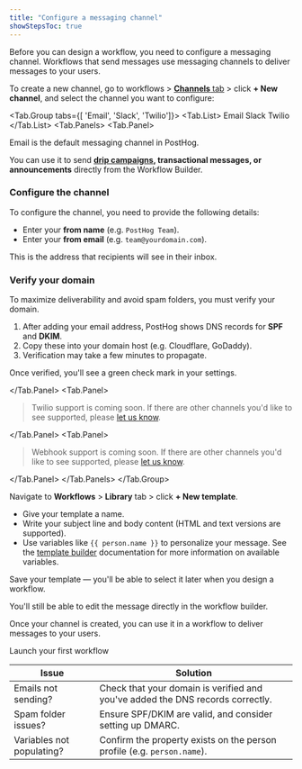 ```yaml
---
title: "Configure a messaging channel"
showStepsToc: true
---
```



<Beta />

<Steps>

<Step title="Create a new messaging channel" badge="required">

Before you can design a workflow, you need to configure a messaging channel. Workflows that send messages use messaging channels to deliver messages to your users.

To create a new channel, go to workflows > [**Channels** tab](https://app.posthog.com/workflows/channels) > click **+ New channel**, and select the channel you want to configure:

<Tab.Group tabs={[
'Email', 
'Slack', 
'Twilio']}>
<Tab.List>
<Tab>Email</Tab>
<Tab>Slack</Tab>
<Tab>Twilio</Tab>
</Tab.List>
<Tab.Panels>
<Tab.Panel>

Email is the default messaging channel in PostHog.  

You can use it to send **[drip campaigns](/docs/workflows/email-drip-campaign), transactional messages, or announcements** directly from the Workflow Builder.

### Configure the channel

To configure the channel, you need to provide the following details:

- Enter your **from name** (e.g. `PostHog Team`).
- Enter your **from email** (e.g. `team@yourdomain.com`).

This is the address that recipients will see in their inbox.

### Verify your domain

To maximize deliverability and avoid spam folders, you must verify your domain.

1. After adding your email address, PostHog shows DNS records for **SPF** and **DKIM**.
2. Copy these into your domain host (e.g. Cloudflare, GoDaddy).
3. Verification may take a few minutes to propagate.

Once verified, you'll see a green check mark in your settings.

<ProductScreenshot
    imageLight="https://res.cloudinary.com/dmukukwp6/image/upload/w_1000,c_limit,q_auto,f_auto/verified_email_light_c2f3b925c5.png"
    imageDark="https://res.cloudinary.com/dmukukwp6/image/upload/w_1000,c_limit,q_auto,f_auto/verified_email_8fc6c512da.png"
    alt="How to verify your domain in PostHog" 
    classes="rounded"
/>

</Tab.Panel>
<Tab.Panel>

> Twilio support is coming soon. If there are other channels you'd like to see supported, please [let us know](https://app.posthog.com/workflows#panel=support).

</Tab.Panel>
<Tab.Panel>

> Webhook support is coming soon. If there are other channels you'd like to see supported, please [let us know](https://app.posthog.com/workflows#panel=support).

</Tab.Panel>
</Tab.Panels>
</Tab.Group>

</Step>

<Step title="Create a template" badge="recommended">

Navigate to **Workflows** > **Library** tab > click **+ New template**.

- Give your template a name.
- Write your subject line and body content (HTML and text versions are supported).
- Use variables like `{{ person.name }}` to personalize your message. See the [template builder](/docs/workflows/template-builder) documentation for more information on available variables.

Save your template — you'll be able to select it later when you design a workflow.

You'll still be able to edit the message directly in the workflow builder.

</Step>

<Step title="Use in a workflow" badge="required">

Once your channel is created, you can use it in a workflow to deliver messages to your users.

<CallToAction type="primary" to="/docs/workflows/launch-workflow">
  Launch your first workflow
</CallToAction>

</Step>

<Step checkpoint title="Troubleshooting" subtitle="Common issues you may encounter">

| Issue | Solution |
| --- | --- |
| Emails not sending? | Check that your domain is verified and you've added the DNS records correctly. |
| Spam folder issues? | Ensure SPF/DKIM are valid, and consider setting up DMARC. |
| Variables not populating? | Confirm the property exists on the person profile (e.g. `person.name`). |

</Step>

</Steps>
